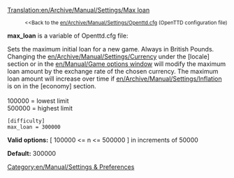 [[Translation:en/Archive/Manual/Settings/Max loan]]

:<small><<Back to the [[en/Archive/Manual/Settings/Openttd.cfg]] (OpenTTD configuration file)</small>


'''max_loan''' is a variable of Openttd.cfg file:

Sets the maximum initial loan for a new game.  Always in British Pounds.  Changing the [[en/Archive/Manual/Settings/Currency]] under the <nowiki>[locale]</nowiki> section or in the [[en/Manual/Game options window]] will modify the maximum loan amount by the exchange rate of the chosen currency.  The maximum loan amount will increase over time if [[en/Archive/Manual/Settings/Inflation]] is on in the <nowiki>[economy]</nowiki> section.<br><br>
100000 = lowest limit<br>
500000 = highest limit<br>

<pre>
[difficulty]
max_loan = 300000
</pre>

'''Valid options:''' [ 100000 <= n <= 500000 ] in increments of 50000

'''Default:''' 300000


[[Category:en/Manual/Settings & Preferences]]
